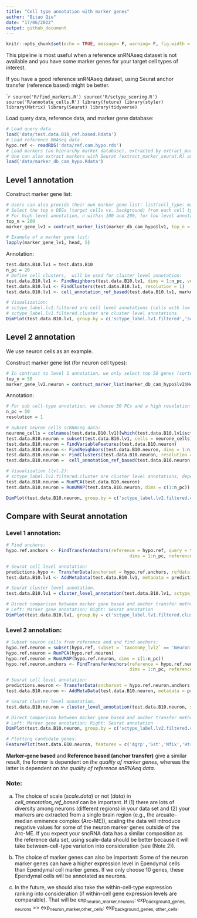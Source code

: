 ```yaml
---
title: "Cell type annotation with marker genes"
author: "Bitao Qiu"
date: "17/06/2022"
output: github_document
---
```


```r
knitr::opts_chunk$set(echo = TRUE, message= F, warning= F, fig.width = 11)
```

This pipeline is most useful when a reference snRNAseq dataset is not available and you have some marker genes for your target cell types of interest.

If you have a good reference snRNAseq dataset, using Seurat anchor transfer (reference based) might be better.

````r
source('R/find_markers.R')
source('R/sctype_scoring.R')
source('R/annotate_cells.R')
library(future)
library(styler)
library(Matrix)
library(Seurat)
library(tidyverse)
```

Load query data, reference data, and marker gene database:

```r
# Load query data
load('data/test.data.B10_ref.based.Rdata') 
# Load reference RNAseq data
hypo.ref <- readRDS('data/ref.cam.hypo.rds') 
# Load markers (an hierarchy marker database), extracted by extract_marker.R
# One can also extract markers with Seurat (extract_marker_seurat.R) and rank them by fold-changes.
load('data/marker_db_cam_hypo.Rdata')
```

## Level 1 annotation

Construct marker gene list:

```r
# Users can also provide their own marker gene list: list(cell_type: markers)
# Select the top n DEGs (target cells vs. background) from each cell type as marker genes. 
# For high level annotation, n within 100 and 200, for low level annotation, n = 30 - 50 should be fine.
top_n = 200
marker_gene_lv1 = contruct_marker_list(marker_db_cam_hypo$lv1, top_n = top_n)

# Example of a marker gene list:
lapply(marker_gene_lv1, head, 5)
```

Annotation:

```r
test.data.B10.lv1 = test.data.B10
n_pc = 20
# Define cell clusters,  will be used for cluster level annotation:
test.data.B10.lv1 <- FindNeighbors(test.data.B10.lv1, dims = 1:n_pc, verbose = F)
test.data.B10.lv1 <- FindClusters(test.data.B10.lv1, resolution = 1) 
test.data.B10.lv1 <- cell_annotation_ref_based(test.data.B10.lv1, marker_gene_lv1, label = 'sctype_label.lv1', data_slot = 'scale.data', filter = T)

# Visualization:
# sctype_label.lv1.filtered are cell level annotations (cells with low scores are marked as "Unknown"); 
# sctype_label.lv1.filtered.cluster are cluster level annotations.
DimPlot(test.data.B10.lv1, group.by = c('sctype_label.lv1.filtered','sctype_label.lv1.filtered.cluster'),label = T) & NoLegend()
```

## Level 2 annotation

We use neuron cells as an example.

Construct marker gene list (for neuron cell types):

```r
# In contrast to level 1 annotation, we only select top 50 genes (sorted by W score) as marker genes, because the transcriptomics difference among (sub-)cell types might be small at level 2.
top_n = 50
marker_gene_lv2.neuron = contruct_marker_list(marker_db_cam_hypo$lv2$Neuron, top_n = top_n)
```

Annotation:

```r
# For sub cell-type annotation, we choose 50 PCs and a high resolution for cluster annotation.
n_pc = 50
resolution = 1

# Subset neuron cells scRNAseq data:
neurone_cells = colnames(test.data.B10.lv1)[which(test.data.B10.lv1$sctype_label.lv1.filtered.cluster %in% c('Neuron'))]
test.data.B10.neuron = subset(test.data.B10.lv1, cells = neurone_cells)
test.data.B10.neuron = FindVariableFeatures(test.data.B10.neuron)
test.data.B10.neuron <- FindNeighbors(test.data.B10.neuron, dims = 1:n_pc, verbose = T)
test.data.B10.neuron <- FindClusters(test.data.B10.neuron, resolution = resolution) 
test.data.B10.neuron =  cell_annotation_ref_based(test.data.B10.neuron, marker_gene_lv2.neuron, label = 'sctype_label.lv2')

# Visualization (lvl.2):
# sctype_label.lv2.filtered.cluster are cluster level annotations, depended on cluster annotation (seurat_clusters).
test.data.B10.neuron = RunPCA(test.data.B10.neuron)
test.data.B10.neuron = RunUMAP(test.data.B10.neuron, dims = c(1:n_pc))

DimPlot(test.data.B10.neuron, group.by = c('sctype_label.lv2.filtered.cluster', 'seurat_clusters'),label = T) & NoLegend()
```

## Compare with Seurat annotation 

### Level 1 annotation:

```r
# Find anchors:
hypo.ref.anchors <- FindTransferAnchors(reference = hypo.ref, query = test.data.B10.lv1, recompute.residuals = F,
                                               dims = 1:n_pc, reference.reduction = "pca")

# Seurat cell level annotation:
predictions.hypo <- TransferData(anchorset = hypo.ref.anchors, refdata = hypo.ref$taxonomy_lvl2, dims = 1:n_pc)
test.data.B10.lv1 <- AddMetaData(test.data.B10.lv1, metadata = predictions.hypo)

# Seurat cluster level annotation.
test.data.B10.lv1 = cluster_level_annotation(test.data.B10.lv1, sctype_label = 'predicted.id')

# Direct comparison between marker gene based and anchor transfer method:
# Left: Marker gene annotation; Right: Seurat annotation
DimPlot(test.data.B10.lv1, group.by = c('sctype_label.lv1.filtered.cluster','predicted.id.cluster'),label = T) & NoLegend()
```

### Level 2 annotation:

```r
# Subset neuron cells from reference and and find anchors:
hypo.ref.neuron = subset(hypo.ref, subset = `taxonomy_lvl2` == 'Neuron')
hypo.ref.neuron = RunPCA(hypo.ref.neuron)
hypo.ref.neuron = RunUMAP(hypo.ref.neuron, dims = c(1:n_pc))
hypo.ref.neuron.anchors <- FindTransferAnchors(reference = hypo.ref.neuron, query = test.data.B10.neuron, recompute.residuals = F,
                                               dims = 1:n_pc, reference.reduction = "pca")

# Seurat cell level annotation:
predictions.neuron <- TransferData(anchorset = hypo.ref.neuron.anchors, refdata = hypo.ref.neuron$cell_type_all_lvl2, dims = 1:n_pc)
test.data.B10.neuron <- AddMetaData(test.data.B10.neuron, metadata = predictions.neuron)

# Seurat cluster level annotation.
test.data.B10.neuron = cluster_level_annotation(test.data.B10.neuron, sctype_label = 'predicted.id')

# Direct comparison between marker gene based and anchor transfer method:
# Left: Marker gene annotation; Right: Seurat annotation
DimPlot(test.data.B10.neuron, group.by = c('sctype_label.lv2.filtered.cluster', 'predicted.id.cluster'),label = T) & NoLegend()
```

```r
# Plotting candidate genes:
FeaturePlot(test.data.B10.neuron, features = c('Agrp','Sst','Nfix','Htr2c'))
```

**Marker-gene based** and **Reference based (anchor transfer)** give a similar result, the former is dependent on *the quality of marker genes*, whereas the latter is dependent on *the quality of reference snRNAeq data*.

### Note: 

(a) The choice of scale (*scale.data*) or not (*data*) in *cell_annotation_ref_based* can be important. If (1) there are lots of diversity among neurons (different regions) in your data set and (2) your markers are extracted from a single brain region (e.g., the arcuate–median eminence complex (Arc-ME)), scaling the data will introduce negative values for some of the neuron marker genes outside of the Arc-ME. If you expect your sncRNA data has a similar composition as the reference data set, using scale-data should be better because it will take between-cell-type variation into consideration (see (Note 2)).

(b) The choice of marker genes can also be important: Some of the neuron marker genes can have a higher expression level in Ependymal cells than Ependymal cell marker genes. If we only choose 10 genes, these Ependymal cells will be annotated as neurons. 

(c) In the future, we should also take the within-cell-type expression ranking into consideration (if within-cell gene expression levels are comparable). That will be exp<sub>neuron_marker,neurons</sub>: exp<sub>background_genes, neurons</sub> >> exp<sub>neuron_marker,other_cells</sub>: exp<sub>background_genes, other_cells</sub>.
